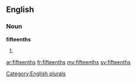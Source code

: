 ==English==

===Noun===
'''fifteenths'''

# {{plural of|[[fifteenth]]}}

[[Category:English plurals]]

[[ar:fifteenths]]
[[fr:fifteenths]]
[[my:fifteenths]]
[[sv:fifteenths]]